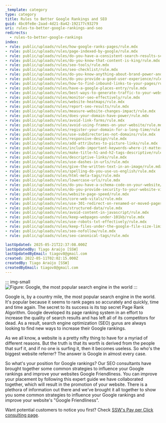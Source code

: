 ```yaml
---
_template: category
type: category
title: Rules to Better Google Rankings and SEO
guid: 4bc0fe8e-2aad-4d21-8a42-192177c93279
uri: rules-to-better-google-rankings-and-seo
redirects:
  - rules-to-better-google-rankings
index:
- rule: public/uploads/rules/how-google-ranks-pages/rule.mdx
- rule: public/uploads/rules/page-indexed-by-google/rule.mdx
- rule: public/uploads/rules/do-you-have-a-consistent-search-results-screen-aka-the-google-grid/rule.mdx
- rule: public/uploads/rules/do-you-know-that-content-is-king/rule.mdx
- rule: public/uploads/rules/seo-tools/rule.mdx
- rule: public/uploads/rules/seo-checklist/rule.mdx
- rule: public/uploads/rules/do-you-know-anything-about-brand-power-and-social-signals/rule.mdx
- rule: public/uploads/rules/do-you-provide-a-good-user-experience/rule.mdx
- rule: public/uploads/rules/how-to-find-inbound-links-to-your-pages/rule.mdx
- rule: public/uploads/rules/have-a-google-places-entry/rule.mdx
- rule: public/uploads/rules/best-ways-to-generate-traffic-to-your-website/rule.mdx
- rule: public/uploads/rules/monitor-seo-effectively/rule.mdx
- rule: public/uploads/rules/website-heatmaps/rule.mdx
- rule: public/uploads/rules/report-seo-results/rule.mdx
- rule: public/uploads/rules/measure-website-changes-impact/rule.mdx
- rule: public/uploads/rules/does-your-domain-have-power/rule.mdx
- rule: public/uploads/rules/avoid-link-farms/rule.mdx
- rule: public/uploads/rules/avoid-using-frames-on-your-website/rule.mdx
- rule: public/uploads/rules/register-your-domain-for-a-long-time/rule.mdx
- rule: public/uploads/rules/use-subdirectories-not-domains/rule.mdx
- rule: public/uploads/rules/responsive-design/rule.mdx
- rule: public/uploads/rules/add-attributes-to-picture-links/rule.mdx
- rule: public/uploads/rules/include-important-keywords-where-it-matters/rule.mdx
- rule: public/uploads/rules/make-title-h1-and-h2-tags-descriptive/rule.mdx
- rule: public/uploads/rules/descriptive-links/rule.mdx
- rule: public/uploads/rules/use-dashes-in-urls/rule.mdx
- rule: public/uploads/rules/give-the-written-text-in-an-image/rule.mdx
- rule: public/uploads/rules/spelling-do-you-use-us-english/rule.mdx
- rule: public/uploads/rules/html-meta-tags/rule.mdx
- rule: public/uploads/rules/lowercase-urls/rule.mdx
- rule: public/uploads/rules/do-you-have-a-schema-code-on-your-website/rule.mdx
- rule: public/uploads/rules/do-you-provide-security-to-your-website-visitors/rule.mdx
- rule: public/uploads/rules/website-page-speed/rule.mdx
- rule: public/uploads/rules/core-web-vitals/rule.mdx
- rule: public/uploads/rules/use-301-redirect-on-renamed-or-moved-pages/rule.mdx
- rule: public/uploads/rules/structured-data/rule.mdx
- rule: public/uploads/rules/avoid-content-in-javascript/rule.mdx
- rule: public/uploads/rules/keep-webpages-under-101kb/rule.mdx
- rule: public/uploads/rules/use-robots-txt-effectively/rule.mdx
- rule: public/uploads/rules/keep-files-under-the-google-file-size-limit/rule.mdx
- rule: public/uploads/rules/seo-nofollow/rule.mdx
- rule: public/uploads/rules/seo-canonical-tags/rule.mdx

lastUpdated: 2025-05-21T22:37:08.000Z
lastUpdatedBy: Tiago Araújo [SSW]
lastUpdatedByEmail: tiagov8@gmail.com
created: 2022-05-11T02:02:15.000Z
createdBy: Tiago Araújo [SSW]
createdByEmail: tiagov8@gmail.com
---
```


::: img-small  
![Figure: Google, the most popular search engine in the world](googlelogo_color_272x92dp.png)
:::

Google is, by a country mile, the most popular search engine in the world. It's popular because it seems to rank pages so accurately and quickly, time and time again. The secret to its success is its top secret Page Rank Algorithm. Google developed its page ranking system in an effort to increase the quality of search results and has left all of its competitors for dead. As a result, search engine optimization (SEO) gurus are always looking to find new ways to increase their Google rankings.

As we all know, a website is a pretty nifty thing to have for a myriad of different reasons. But the truth is that its worth is derived from the people that surf it, and if no one is surfing it, then it becomes useless. So who's the biggest website referrer? The answer is Google in almost every case.

So what's your position for Google rankings? Our SEO consultants have brought together some common strategies to influence your Google rankings and improve your websites Google Friendliness. You can improve your placement by following this expert guide we have collaborated together, which will result in the promotion of your website. There is a plethora of information out there and we've brought it all together to show you some common strategies to influence your Google rankings and improve your website's "Google Friendliness".

Want potential customers to notice you first? Check [SSW's Pay per Click consulting page](https://www.ssw.com.au/consulting/pay-per-click).

